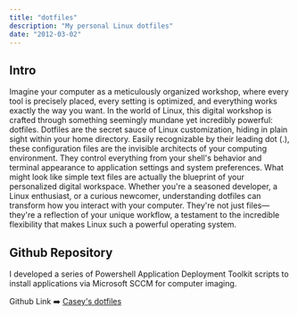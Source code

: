 ---
title: "dotfiles"
description: "My personal Linux dotfiles"
date: "2012-03-02"
---

## Intro

Imagine your computer as a meticulously organized workshop, where every tool is precisely placed, every setting is optimized, and everything works exactly the way you want. In the world of Linux, this digital workshop is crafted through something seemingly mundane yet incredibly powerful: dotfiles.
Dotfiles are the secret sauce of Linux customization, hiding in plain sight within your home directory. Easily recognizable by their leading dot (.), these configuration files are the invisible architects of your computing environment. They control everything from your shell's behavior and terminal appearance to application settings and system preferences. What might look like simple text files are actually the blueprint of your personalized digital workspace.
Whether you're a seasoned developer, a Linux enthusiast, or a curious newcomer, understanding dotfiles can transform how you interact with your computer. They're not just files—they're a reflection of your unique workflow, a testament to the incredible flexibility that makes Linux such a powerful operating system.

## Github Repository

I developed a series of Powershell Application Deployment Toolkit scripts to install applications via Microsoft SCCM for computer imaging.

Github Link ➡️ [Casey's dotfiles](https://github.com/caseyjdavis/dotfiles)
